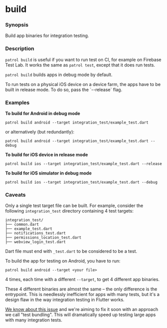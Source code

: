 # build

### Synopsis

Build app binaries for integration testing.

### Description

`patrol build` is useful if you want to run test on CI, for example on Firebase
Test Lab. It works the same as `patrol test`, except that it does run tests.

`patrol build` builds apps in debug mode by default.

<Info>
  To run tests on a physical iOS device on a device farm, the apps have to be
  built in release mode. To do so, pass the `--release` flag.
</Info>

### Examples

**To build for Android in debug mode**

```
patrol build android --target integration_test/example_test.dart
```

or alternatively (but redundantly):

```
patrol build android --target integration_test/example_test.dart --debug
```

**To build for iOS device in release mode**

```
patrol build ios --target integration_test/example_test.dart --release
```

**To build for iOS simulator in debug mode**

```
patrol build ios --target integration_test/example_test.dart --debug
```

### Caveats

Only a single test target file can be built. For example, consider the following
`integration_test` directory containing 4 test targets:

```
integration_test/
├── common.dart
├── example_test.dart
├── notifications_test.dart
├── permissions_location_test.dart
├── webview_login_test.dart
```

<Info>Dart file must end with `_test.dart` to be considered to be a test.</Info>

To build the app for testing on Android, you have to run:

```
patrol build android --target <your file>
```

4 times, each time with a different `--target`, to get 4 different app binaries.

These 4 different binaries are almost the same – the only difference is the
entrypoint. This is needlessly inefficient for apps with many tests, but it's a
design flaw in the way integration testing in Flutter works.

[We know about this issue][bundling_issue] and we're aiming to fix it soon with
an approach we call "test bundling". This will dramatically speed up testing
large apps with many integration tests.

[bundling_issue]: https://github.com/leancodepl/patrol/issues/1004
